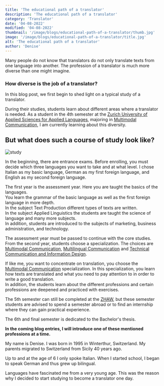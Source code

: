 ```yaml
---
title: 'The educational path of a translator'
description: 'The educational path of a translator'
category: 'Translator'
date: '04-08-2022'
modified: '04-08-2022'
thumbnail: '/image/blogs/educational-path-of-a-translator/thumb.jpg'
image: '/image/blogs/educational-path-of-a-translator/title.jpg'
alt: 'The educational path of a translator'
author: 'Denise'
---
```


Many people do not know that translators do not only translate texts from one language into another.
The profession of a translator is much more diverse than one might imagine.

### How diverse is the job of a translator?

In this blog post, we first begin to shed light on a typical study of a translator.

During their studies, students learn about different areas where a translator is needed. As a student in the 4th semester at the [Zurich University of Applied Sciences for Applied Languages](https://www.zhaw.ch/en/linguistics/study/ba-in-applied-languages/), majoring in [Multimodal Communication](https://www.zhaw.ch/en/linguistics/study/ba-in-applied-languages/specialisations/#c92336), I am currently learning about this diversity.

## But what does such a course of study look like?

![study](/image/blogs/educational-path-of-a-translator/study.jpg)

In the beginning, there are entrance exams. Before enrolling, you must decide which three languages you want to take and at what level. I chose Italian as my basic language, German as my first foreign language, and English as my second foreign language.

The first year is the assessment year. Here you are taught the basics of the languages.<br />You learn the grammar of the basic language as well as the first foreign language in more depth.<br />In the subject Text Production different types of texts are written.<br />In the subject Applied Linguistics the students are taught the science of language and many more subjects.<br />In addition, students are introduced to the subjects of marketing, business administration, and technology.

The assessment year must be passed to continue with the core studies.
From the second year, students choose a specialization.
The choices are [Multimodal Communication](https://www.zhaw.ch/en/linguistics/study/ba-in-applied-languages/specialisations/#c92336), [Multilingual Communication](https://www.zhaw.ch/en/linguistics/study/ba-in-applied-languages/specialisations/#c92335) and [Technical Communication and Information Design](https://www.zhaw.ch/en/linguistics/study/ba-in-applied-languages/specialisations/#c92337).

If like me, you want to concentrate on translation, you choose the [Multimodal Communication](https://www.zhaw.ch/en/linguistics/study/ba-in-applied-languages/specialisations/#c92336) specialization.
In this specialization, you learn how texts are translated and what you need to pay attention to in order to write a good translation.<br/>In addition, the students learn about the different professions and certain professions are deepened and practiced with exercises.

The 5th semester can still be completed at the [ZHAW](https://www.zhaw.ch), but these semester students are advised to spend a semester abroad or to find an internship where they can gain practical experience.

The 6th and final semester is dedicated to the Bachelor's thesis.

**In the coming blog entries, I will introduce one of these mentioned professions at a time.**
<br />

<Hint title="About me" color="orange">
  <p>
    My name is Denise. I was born in 1995 in Winterthur, Switzerland.
    My parents migrated to Switzerland from Sicily 40 years ago.
  </p>
  <p>
    Up to and at the age of 6 I only spoke Italian.
    When I started school, I began to speak German and thus grew up bilingual.
  </p>
  <p>
    Languages have fascinated me from a very young age.
    This was the reason why I decided to start studying to become a translator one day.
  </p>
</Hint>
